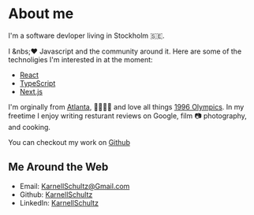 # About me

I'm a software devloper living in Stockholm 🇸🇪.

I &nbs;❤️ Javascript and the community around it. Here are some of the
technoligies I'm interested in at the moment:

- [React](https://reactjs.org/)
- [TypeScript](https://www.typescriptlang.org/)
- [Next.js](https://nextjs.org/)

I'm orginally from [Atlanta](https://sv.wikipedia.org/wiki/Atlanta),
🦅🇺🇸🦅 and love all things
[1996 Olympics](https://www.olympic.org/atlanta-1996). In my freetime
I enjoy writing resturant reviews on Google, film 📷 photography, and
cooking.

You can checkout my work on
[Github](https://github.com/KarnellSchultz)

## Me Around the Web

- Email: [KarnellSchultz@Gmail.com](mailto:KarnellSchultz@gmail.com)
- Github: [KarnellSchultz](https://github.com/KarnellSchultz)
- LinkedIn:
  [KarnellSchultz](https://www.linkedin.com/in/karnell-schultz-a30bb33b/)

